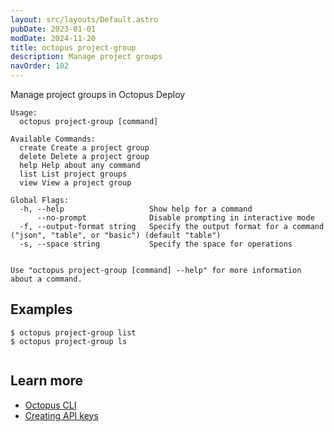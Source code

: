 ```yaml
---
layout: src/layouts/Default.astro
pubDate: 2023-01-01
modDate: 2024-11-20
title: octopus project-group
description: Manage project groups
navOrder: 102
---
```


Manage project groups in Octopus Deploy

```
Usage:
  octopus project-group [command]

Available Commands:
  create Create a project group
  delete Delete a project group
  help Help about any command
  list List project groups
  view View a project group

Global Flags:
  -h, --help                   Show help for a command
      --no-prompt              Disable prompting in interactive mode
  -f, --output-format string   Specify the output format for a command ("json", "table", or "basic") (default "table")
  -s, --space string           Specify the space for operations


Use "octopus project-group [command] --help" for more information about a command.
```

## Examples

<SamplesInstance />

```
$ octopus project-group list
$ octopus project-group ls


```

## Learn more

- [Octopus CLI](/docs/octopus-rest-api/cli)
- [Creating API keys](/docs/octopus-rest-api/how-to-create-an-api-key)